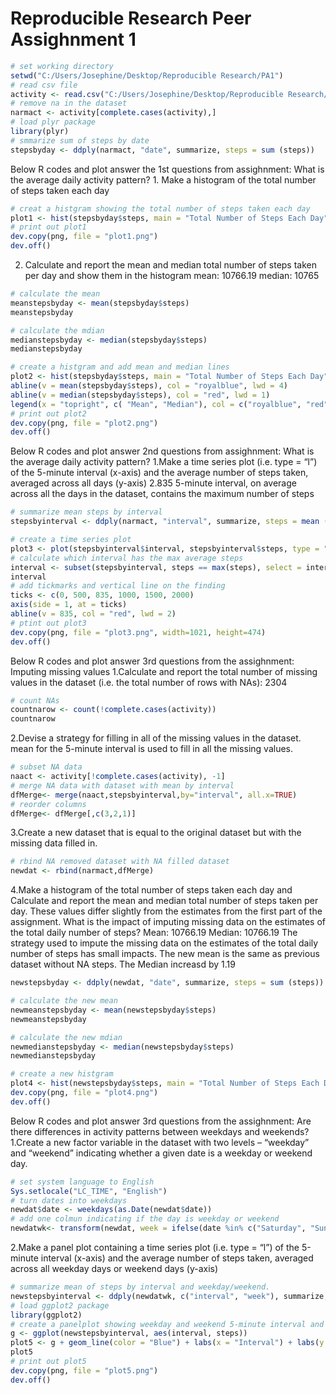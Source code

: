 Reproducible Research Peer Assighnment 1
========================================================


```r
# set working directory
setwd("C:/Users/Josephine/Desktop/Reproducible Research/PA1")
# read csv file
activity <- read.csv("C:/Users/Josephine/Desktop/Reproducible Research/PA1/activity.csv")
# remove na in the dataset
narmact <- activity[complete.cases(activity),]
# load plyr package
library(plyr)
# smmarize sum of steps by date
stepsbyday <- ddply(narmact, "date", summarize, steps = sum (steps))
```

Below R codes and plot answer the 1st questions from assighnment: What is the average daily activity pattern?
1. Make a histogram of the total number of steps taken each day

``` r
# creat a histgram showing the total number of steps taken each day
plot1 <- hist(stepsbyday$steps, main = "Total Number of Steps Each Day", col = "lightblue", xlab = "Number of Steps", ylim = c(0,30))
# print out plot1
dev.copy(png, file = "plot1.png")
dev.off()
```

2. Calculate and report the mean and median total number of steps taken per day and show them in the histogram
mean: 10766.19
median: 10765

```  r
# calculate the mean
meanstepsbyday <- mean(stepsbyday$steps)
meanstepsbyday

# calculate the mdian
medianstepsbyday <- median(stepsbyday$steps)
medianstepsbyday
```


``` r
# create a histgram and add mean and median lines
plot2 <- hist(stepsbyday$steps, main = "Total Number of Steps Each Day", col = "lightblue", xlab = "Number of Steps", ylim = c(0,30))
abline(v = mean(stepsbyday$steps), col = "royalblue", lwd = 4)
abline(v = median(stepsbyday$steps), col = "red", lwd = 1)
legend(x = "topright", c( "Mean", "Median"), col = c("royalblue", "red"), lwd = c(4, 1))
# print out plot2
dev.copy(png, file = "plot2.png")
dev.off()
````


Below R codes and plot answer 2nd questions from assighnment: What is the average daily activity pattern?
1.Make a time series plot (i.e. type = "l") of the 5-minute interval (x-axis) and the average number of steps taken, averaged across all days (y-axis)
2.835 5-minute interval, on average across all the days in the dataset, contains the maximum number of steps

```r
# summarize mean steps by interval
stepsbyinterval <- ddply(narmact, "interval", summarize, steps = mean (steps))
```

```r
# create a time series plot
plot3 <- plot(stepsbyinterval$interval, stepsbyinterval$steps, type = "l", col = "blue", main = "Average Daily Activity Pattern", xlab = "Interval", ylab = "Average Number of Steps Taken") 
# calculate which interval has the max average steps
interval <- subset(stepsbyinterval, steps == max(steps), select = interval)
interval
# add tickmarks and vertical line on the finding
ticks <- c(0, 500, 835, 1000, 1500, 2000)
axis(side = 1, at = ticks)
abline(v = 835, col = "red", lwd = 2)
# ptint out plot3
dev.copy(png, file = "plot3.png", width=1021, height=474)
dev.off()
```

Below R codes and plot answer 3rd questions from the assighnment: Imputing missing values
1.Calculate and report the total number of missing values in the dataset (i.e. the total number of rows with NAs): 2304

```r
# count NAs
countnarow <- count(!complete.cases(activity))
countnarow
```

2.Devise a strategy for filling in all of the missing values in the dataset.
mean for the 5-minute interval is used to fill in all the missing values.

```r
# subset NA data
naact <- activity[!complete.cases(activity), -1]
# merge NA data with dataset with mean by interval
dfMerge<- merge(naact,stepsbyinterval,by="interval", all.x=TRUE)
# reorder columns
dfMerge<- dfMerge[,c(3,2,1)]
```

3.Create a new dataset that is equal to the original dataset but with the missing data filled in.

```r
# rbind NA removed dataset with NA filled dataset
newdat <- rbind(narmact,dfMerge)
```

4.Make a histogram of the total number of steps taken each day and Calculate and report the mean and median total number of steps taken per day. These values differ slightly from the estimates from the first part of the assignment. What is the impact of imputing missing data on the estimates of the total daily number of steps?
Mean: 10766.19
Median: 10766.19
The strategy used to impute the missing data on the estimates of the total daily number of steps has small impacts.
The new mean is the same as previous dataset without NA steps. The Median increasd by 1.19

```r
newstepsbyday <- ddply(newdat, "date", summarize, steps = sum (steps))
```

```  r
# calculate the new mean
newmeanstepsbyday <- mean(newstepsbyday$steps)
newmeanstepsbyday

# calculate the new mdian
newmedianstepsbyday <- median(newstepsbyday$steps)
newmedianstepsbyday
```

```r
# create a new histgram
plot4 <- hist(newstepsbyday$steps, main = "Total Number of Steps Each Day (new)", col = "blue", xlab = "Number of Steps (new)", ylim = c(0,30))
dev.copy(png, file = "plot4.png")
dev.off()
```

Below R codes and plot answer 3rd questions from the assighnment: Are there differences in activity patterns between weekdays and weekends?
1.Create a new factor variable in the dataset with two levels – “weekday” and “weekend” indicating whether a given date is a weekday or weekend day.

```r
# set system language to English
Sys.setlocale("LC_TIME", "English") 
# turn dates into weekdays
newdat$date <- weekdays(as.Date(newdat$date))
# add one colmun indicating if the day is weekday or weekend
newdatwk<- transform(newdat, week = ifelse(date %in% c("Saturday", "Sunday"), "weekend", "weekday"))
````

2.Make a panel plot containing a time series plot (i.e. type = "l") of the 5-minute interval (x-axis) and the average number of steps taken, averaged across all weekday days or weekend days (y-axis)

```r
# summarize mean of steps by interval and weekday/weekend.
newstepsbyinterval <- ddply(newdatwk, c("interval", "week"), summarize, steps = mean (steps))
# load ggplot2 package
library(ggplot2)
# create a panelplot showing weekday and weekend 5-minute interval and the average number of steps taken
g <- ggplot(newstepsbyinterval, aes(interval, steps))
plot5 <- g + geom_line(color = "Blue") + labs(x = "Interval") + labs(y = "Number of Steps") + labs(title = "Average Number of Steps Taken") + facet_grid(week~ .)
plot5
# print out plot5
dev.copy(png, file = "plot5.png")
dev.off()
```

